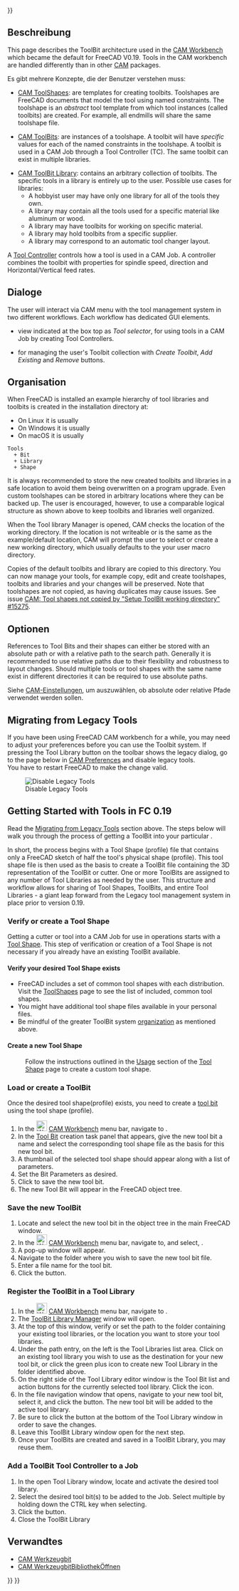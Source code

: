 <languages/>
{{UnfinishedDocu{{#translation:}}}}

{{Docnav/de
|[[CAM_Area_Workplane/de|Area Workplane]]
|[[CAM_ToolShape/de|ToolShape]]
|[[CAM_Workbench/de|CAM]]
|IconL=CAM_Area_Workplane.svg
|IconR=
|IconC=Workbench_CAM.svg
}}

{{TOCright}}

<span id="Description"></span>
==Beschreibung==

This page describes the ToolBit architecture used in the [[CAM_Workbench|CAM Workbench]] which became the default for FreeCAD V0.19. Tools in the CAM workbench are handled differently than in other [https://en.wikipedia.org/wiki/Computer-aided_manufacturing CAM] packages.

Es gibt mehrere Konzepte, die der Benutzer verstehen muss:

* [[CAM_ToolShape|CAM ToolShapes]]: are templates for creating toolbits. Toolshapes are FreeCAD documents that model the tool using named constraints. The toolshape is an ''abstract'' tool template from which tool instances (called toolbits) are created. For example, all endmills will share the same toolshape file.

* [[CAM_ToolBit|CAM ToolBit]]s: are instances of a toolshape. A toolbit will have ''specific'' values for each of the named constraints in the toolshape. A toolbit is used in a CAM Job through a Tool Controller (TC). The same toolbit can exist in multiple libraries.

* [[CAM_ToolBit_Library|CAM ToolBit Library]]: contains an arbitrary collection of toolbits. The specific tools in a library is entirely up to the user. Possible use cases for libraries:
** A hobbyist user may have only one library for all of the tools they own.
** A library may contain all the tools used for a specific material like aluminum or wood.
** A library may have toolbits for working on specific material.
** A library may hold toolbits from a specific supplier.
** A library may correspond to an automatic tool changer layout.

A [[CAM_ToolController|Tool Controller]] controls how a tool is used in a CAM Job. A controller combines the toolbit with properties for spindle speed, direction and Horizontal/Vertical feed rates.

<span id="Dialogs"></span>
== Dialoge ==

The user will interact via CAM menu with the tool management system in two different workflows. Each workflow has dedicated GUI elements.

* {{Button|[[Image:CAM_ToolBitLibraryOpen.svg|24px]] [[CAM_ToolBitDock|Toolbit Dock]]}} view indicated at the box top as ''Tool selector'', for using tools in a CAM Job by creating Tool Controllers.
* {{Button|[[Image:CAM_ToolBitDock.svg|24px]] [[CAM_ToolBitLibraryOpen|Toolbit Library Manager]]}} for managing the user's Toolbit collection with ''Create Toolbit'', ''Add Existing'' and ''Remove'' buttons.

<span id="Organization"></span>
== Organisation ==

When FreeCAD is installed an example hierarchy of tool libraries and toolbits is created in the installation directory at: 

* On Linux it is usually {{FileName|/usr/lib64/FreeCAD/Mod/CAM/Tools}}
* On Windows it is usually {{FileName|C:\Program Files\FreeCAD\Mod\CAM\Tools}}
* On macOS it is usually {{FileName|/Applications/FreeCAD.app/Contents/Resources/Mod/CAM/Tools}}

<pre>
Tools
  + Bit
  + Library
  + Shape
</pre>

It is always recommended to store the new created toolbits and libraries in a safe location to avoid them being overwritten on a program upgrade. Even custom toolshapes can be stored in arbitrary locations where they can be backed up. The user is encouraged, however, to use a comparable logical structure as shown above to keep toolbits and libraries well organized. 

When the Tool library Manager is opened, CAM checks the location of the working directory. If the location is not writeable or is the same as the example/default location, CAM will prompt the user to select or create a new working directory, which usually defaults to the your user macro directory.

Copies of the default toolbits and library are copied to this directory. You can now manage your tools, for example copy, edit and create toolshapes, toolbits and libraries and your changes will be preserved. Note that toolshapes are not copied, as having duplicates may cause issues. See issue [https://github.com/FreeCAD/FreeCAD/issues/15275 CAM: Tool shapes not copied by "Setup ToolBit working directory" #15275].

<span id="Options"></span>
==Optionen==

References to Tool Bits and their shapes can either be stored with an absolute path or with a relative path to the search path. Generally it is recommended to use relative paths due to their flexibility and robustness to layout changes. Should multiple tools or tool shapes with the same name exist in different directories it can be required to use absolute paths. 

Siehe [[CAM_Preferences/de|CAM-Einstellungen]], um auszuwählen, ob absolute oder relative Pfade verwendet werden sollen.

== Migrating from Legacy Tools ==

If you have been using FreeCAD CAM workbench for a while, you may need to adjust your preferences before you can use the Toolbit system. If pressing the Tool Library button on the toolbar shows the legacy dialog, go to the page below in [[CAM_Preferences|CAM Preferences]] and disable legacy tools.<br>
You have to restart FreeCAD to make the change valid.

[[File:Preferences.png|thumb|Disable Legacy Tools]]

== Getting Started with Tools in FC 0.19 ==

Read the [[#Migrating from Legacy Tools|Migrating from Legacy Tools]] section above. The steps below will walk you through the process of getting a ToolBit into your particular {{KEY|[[Image:CAM_Job.svg|16px]] [[CAM_Job|CAM Job]]}}.

In short, the process begins with a Tool Shape (profile) file that contains only a FreeCAD sketch of half the tool's physical shape (profile). This tool shape file is then used as the basis to create a ToolBit file containing the 3D representation of the ToolBit or cutter. One or more ToolBits are assigned to any number of Tool Libraries as needed by the user. This structure and workflow allows for sharing of Tool Shapes, ToolBits, and entire Tool Libraries - a giant leap forward from the Legacy tool management system in place prior to version 0.19.

=== Verify or create a Tool Shape ===

Getting a cutter or tool into a CAM Job for use in operations starts with a [[CAM_ToolShape|Tool Shape]]. This step of verification or creation of a Tool Shape is not necessary if you already have an existing ToolBit available.

==== Verify your desired Tool Shape exists ====

* FreeCAD includes a set of common tool shapes with each distribution. Visit the [[CAM_ToolShape|ToolShapes]] page to see the list of included, common tool shapes. 
* You might have additional tool shape files available in your personal files.
* Be mindful of the greater ToolBit system [[CAM_Tools#Organization|organization]] as mentioned above.

==== Create a new Tool Shape ====

:Follow the instructions outlined in the [[CAM_ToolShape#Usage|Usage]] section of the [[CAM_ToolShape|Tool Shape]] page to create a custom tool shape.

=== Load or create a ToolBit ===

Once the desired tool shape(profile) exists, you need to create a [[CAM_ToolBit|tool bit]] using the tool shape (profile).
# In the [[Image:Workbench_CAM.svg|24px]] [[CAM_Workbench|CAM Workbench]] menu bar, navigate to {{MenuCommand|CAM → Create Tool}}.
# In the [[CAM_ToolBit|Tool Bit]] creation task panel that appears, give the new tool bit a name and select the corresponding tool shape file as the basis for this new tool bit.
# A thumbnail of the selected tool shape should appear along with a list of parameters.
# Set the Bit Parameters as desired.
# Click {{KEY|OK}} to save the new tool bit.
# The new Tool Bit will appear in the FreeCAD object tree.

=== Save the new ToolBit ===

# Locate and select the new tool bit in the object tree in the main FreeCAD window.
# In the [[Image:Workbench_CAM.svg|24px]] [[CAM_Workbench|CAM Workbench]] menu bar, navigate to, and select, {{MenuCommand|CAM → Save Tool as...}}.
# A pop-up window will appear.
# Navigate to the folder where you wish to save the new tool bit file.
# Enter a file name for the tool bit.
# Click the {{KEY|Save}} button.

=== Register the ToolBit in a Tool Library ===

# In the [[Image:Workbench_CAM.svg|24px]] [[CAM_Workbench|CAM Workbench]] menu bar, navigate to {{MenuCommand|CAM → Open ToolBit Library editor}}.
# The [[CAM_ToolBitLibraryOpen|ToolBit Library Manager]] window will open.
# At the top of this window, verify or set the path to the folder containing your existing tool libraries, or the location you want to store your tool libraries.
# Under the path entry, on the left is the Tool Libraries list area. Click on an existing tool library you wish to use as the destination for your new tool bit, or click the green plus icon to create new Tool Library in the folder identified above.
# On the right side of the Tool Library editor window is the Tool Bit list and action buttons for the currently selected tool library. Click the {{KEY|Add ToolBit}} icon.
# In the file navigation window that opens, navigate to your new tool bit, select it, and click the {{KEY|Open}} button. The new tool bit will be added to the active tool library.
# Be sure to click the {{KEY|Save Table}} button at the bottom of the Tool Library window in order to save the changes.
# Leave this ToolBit Library window open for the next step.
# Once your ToolBits are created and saved in a ToolBit Library, you may reuse them.

=== Add a ToolBit Tool Controller to a Job ===

# In the open Tool Library window, locate and activate the desired tool library.
# Select the desired tool bit(s) to be added to the Job. Select multiple by holding down the CTRL key when selecting.
# Click the {{KEY|Add Tool Controller to Job}} button.
# Close the ToolBit Library

<span id="Related"></span>
== Verwandtes ==

* [[CAM_ToolBit/de|CAM Werkzeugbit]]
* [[CAM_ToolBitLibraryOpen/de|CAM WerkzeugbitBibliothekÖffnen]]


{{Docnav/de
|[[CAM_Area_Workplane/de|Area Workplane]]
|[[CAM_ToolShape/de|ToolShape]]
|[[CAM_Workbench/de|CAM]]
|IconL=CAM_Area_Workplane.svg
|IconR=
|IconC=Workbench_CAM.svg
}}

{{CAM_Tools_navi{{#translation:}}}}
{{Userdocnavi{{#translation:}}}}